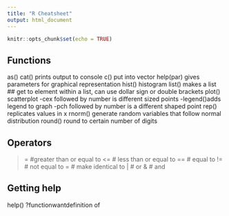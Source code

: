 ```yaml
---
title: "R Cheatsheet"
output: html_document
---
```


```r
knitr::opts_chunk$set(echo = TRUE)
```

## Functions
as()
cat()  prints output to console
c() put into vector
help(par) gives parameters for graphical representation
hist() histogram
list() makes a list
    ## get to element within a list, can use dollar sign or double brackets
plot() scatterplot
    -cex followed by number is different sized points
    -legend()adds legend to graph
    -pch followed by number is a different shaped point
rep() replicates values in x
rnorm()  generate random variables that follow normal distribution
round() round to certain number of digits

## Operators
>= #greater than or equal to
<= # less than or equal to
== # equal to
!= # not equal to
= # make identical to
| # or
& # and

## Getting help 
help()
?functionwantdefinition of

